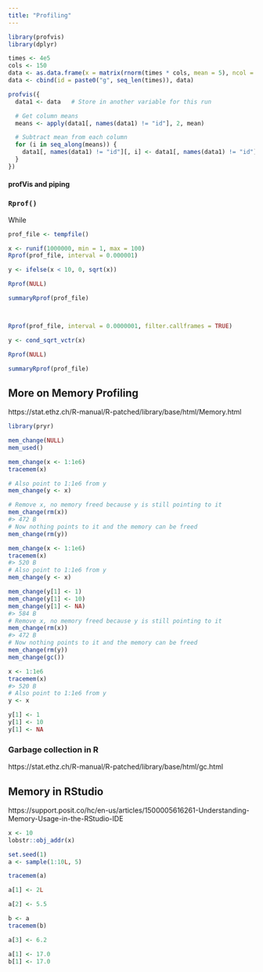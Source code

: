 ```yaml
---
title: "Profiling"
---
```


```r
library(profvis)
library(dplyr)
```

```r



times <- 4e5
cols <- 150
data <- as.data.frame(x = matrix(rnorm(times * cols, mean = 5), ncol = cols))
data <- cbind(id = paste0("g", seq_len(times)), data)

profvis({
  data1 <- data   # Store in another variable for this run

  # Get column means
  means <- apply(data1[, names(data1) != "id"], 2, mean)

  # Subtract mean from each column
  for (i in seq_along(means)) {
    data1[, names(data1) != "id"][, i] <- data1[, names(data1) != "id"][, i] - means[i]
  }
})

```

#### profVis and piping

### `Rprof()`

While

```r
prof_file <- tempfile()

x <- runif(1000000, min = 1, max = 100)
Rprof(prof_file, interval = 0.000001)

y <- ifelse(x < 10, 0, sqrt(x))

Rprof(NULL)

summaryRprof(prof_file)



Rprof(prof_file, interval = 0.0000001, filter.callframes = TRUE)

y <- cond_sqrt_vctr(x)

Rprof(NULL)

summaryRprof(prof_file)

```

## More on Memory Profiling

https://stat.ethz.ch/R-manual/R-patched/library/base/html/Memory.html

```r
library(pryr)

mem_change(NULL)
mem_used()

mem_change(x <- 1:1e6)
tracemem(x)

# Also point to 1:1e6 from y
mem_change(y <- x)

# Remove x, no memory freed because y is still pointing to it
mem_change(rm(x))
#> 472 B
# Now nothing points to it and the memory can be freed
mem_change(rm(y))

mem_change(x <- 1:1e6)
tracemem(x)
#> 520 B
# Also point to 1:1e6 from y
mem_change(y <- x)

mem_change(y[1] <- 1)
mem_change(y[1] <- 10)
mem_change(y[1] <- NA)
#> 584 B
# Remove x, no memory freed because y is still pointing to it
mem_change(rm(x))
#> 472 B
# Now nothing points to it and the memory can be freed
mem_change(rm(y))
mem_change(gc())
```

```r
x <- 1:1e6
tracemem(x)
#> 520 B
# Also point to 1:1e6 from y
y <- x

y[1] <- 1
y[1] <- 10
y[1] <- NA
```

### Garbage collection in R

https://stat.ethz.ch/R-manual/R-patched/library/base/html/gc.html

## Memory in RStudio

https://support.posit.co/hc/en-us/articles/1500005616261-Understanding-Memory-Usage-in-the-RStudio-IDE

```r
x <- 10
lobstr::obj_addr(x)
```

```r
set.seed(1)
a <- sample(1:10L, 5)
```

```r
tracemem(a)

```

```r
a[1] <- 2L

```

```r
a[2] <- 5.5
```

```r
b <- a
tracemem(b)
```

```r
a[3] <- 6.2
```

```r
a[1] <- 17.0
b[1] <- 17.0
```
